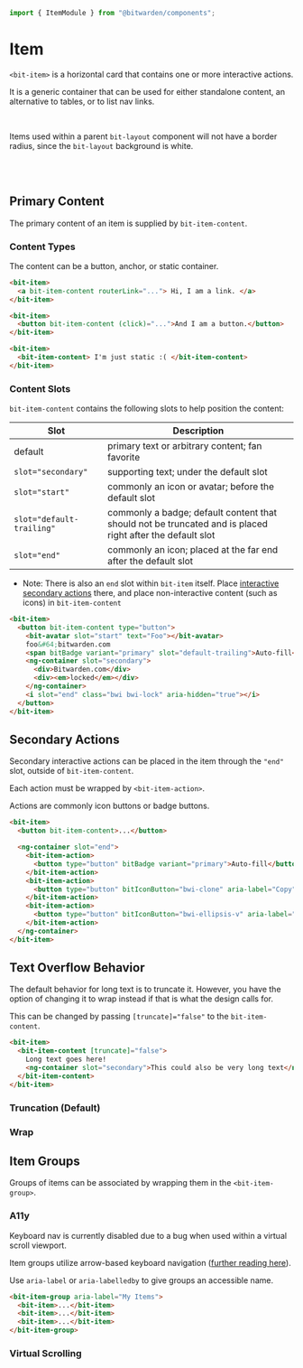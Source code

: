 

<Meta of={stories} />

```ts
import { ItemModule } from "@bitwarden/components";
```

# Item

`<bit-item>` is a horizontal card that contains one or more interactive actions.

It is a generic container that can be used for either standalone content, an alternative to tables,
or to list nav links.

<Story of={stories.Default} />

<br />

Items used within a parent `bit-layout` component will not have a border radius, since the
`bit-layout` background is white.

<Story of={stories.WithoutBorderRadius} />

<br />
<br />

## Primary Content

The primary content of an item is supplied by `bit-item-content`.

### Content Types

The content can be a button, anchor, or static container.

```html
<bit-item>
  <a bit-item-content routerLink="..."> Hi, I am a link. </a>
</bit-item>

<bit-item>
  <button bit-item-content (click)="...">And I am a button.</button>
</bit-item>

<bit-item>
  <bit-item-content> I'm just static :( </bit-item-content>
</bit-item>
```

<Story of={stories.ContentTypes} />

### Content Slots

`bit-item-content` contains the following slots to help position the content:

| Slot                      | Description                                                                                               |
| ------------------------- | --------------------------------------------------------------------------------------------------------- |
| default                   | primary text or arbitrary content; fan favorite                                                           |
| `slot="secondary"`        | supporting text; under the default slot                                                                   |
| `slot="start"`            | commonly an icon or avatar; before the default slot                                                       |
| `slot="default-trailing"` | commonly a badge; default content that should not be truncated and is placed right after the default slot |
| `slot="end"`              | commonly an icon; placed at the far end after the default slot                                            |

- Note: There is also an `end` slot within `bit-item` itself. Place
  [interactive secondary actions](#secondary-actions) there, and place non-interactive content (such
  as icons) in `bit-item-content`

```html
<bit-item>
  <button bit-item-content type="button">
    <bit-avatar slot="start" text="Foo"></bit-avatar>
    foo&#64;bitwarden.com
    <span bitBadge variant="primary" slot="default-trailing">Auto-fill</span>
    <ng-container slot="secondary">
      <div>Bitwarden.com</div>
      <div><em>locked</em></div>
    </ng-container>
    <i slot="end" class="bwi bwi-lock" aria-hidden="true"></i>
  </button>
</bit-item>
```

<Story of={stories.ContentSlots} />

## Secondary Actions

Secondary interactive actions can be placed in the item through the `"end"` slot, outside of
`bit-item-content`.

Each action must be wrapped by `<bit-item-action>`.

Actions are commonly icon buttons or badge buttons.

```html
<bit-item>
  <button bit-item-content>...</button>

  <ng-container slot="end">
    <bit-item-action>
      <button type="button" bitBadge variant="primary">Auto-fill</button>
    </bit-item-action>
    <bit-item-action>
      <button type="button" bitIconButton="bwi-clone" aria-label="Copy"></button>
    </bit-item-action>
    <bit-item-action>
      <button type="button" bitIconButton="bwi-ellipsis-v" aria-label="Options"></button>
    </bit-item-action>
  </ng-container>
</bit-item>
```

## Text Overflow Behavior

The default behavior for long text is to truncate it. However, you have the option of changing it to
wrap instead if that is what the design calls for.

This can be changed by passing `[truncate]="false"` to the `bit-item-content`.

```html
<bit-item>
  <bit-item-content [truncate]="false">
    Long text goes here!
    <ng-container slot="secondary">This could also be very long text</ng-container>
  </bit-item-content>
</bit-item>
```

### Truncation (Default)

<Story of={stories.TextOverflowTruncate} />

### Wrap

<Story of={stories.TextOverflowWrap} />

## Item Groups

Groups of items can be associated by wrapping them in the `<bit-item-group>`.

<Story of={stories.MultipleActionList} />

<Story of={stories.SingleActionList} />

### A11y

Keyboard nav is currently disabled due to a bug when used within a virtual scroll viewport.

Item groups utilize arrow-based keyboard navigation
([further reading here](https://www.w3.org/WAI/ARIA/apg/patterns/grid/examples/layout-grids/#kbd_label)).

Use `aria-label` or `aria-labelledby` to give groups an accessible name.

```html
<bit-item-group aria-label="My Items">
  <bit-item>...</bit-item>
  <bit-item>...</bit-item>
  <bit-item>...</bit-item>
</bit-item-group>
```

### Virtual Scrolling

<Story of={stories.VirtualScrolling} />
